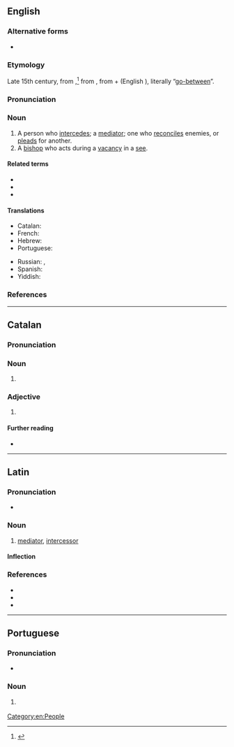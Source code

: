 ==English==

===Alternative forms===
* {{l|en|intercessour}} {{qualifier|obsolete}}

===Etymology===
Late 15th century, from {{etyl|la|en}} {{m|la|intercessor}},<ref>{{R:Online Etymology Dictionary}}</ref> from {{etyl|la|en}} {{m|la|intercēdō}}, from {{m|la|inter||between}} + {{m|la|cēdō||I go}} (English {{m|en|cede}}), literally “[[go-between]]”.

===Pronunciation===
{{rfp|en}}

===Noun===
{{en-noun}}

# A person who [[intercede]]s; a [[mediator]]; one who [[reconcile]]s enemies, or [[plead]]s for another.
# A [[bishop]] who acts during a [[vacancy]] in a [[see]].

====Related terms====
* {{l|en|intercede}}
* {{l|en|intercession}}
* {{l|en|intercessory}}

====Translations====
{{trans-top|one who intercedes}}
* Catalan: {{t|ca|intercessor|m}}
* French: {{t+|fr|intercesseur|m}}
* Hebrew: {{t|he|שְׁתַדְּלָן|m|tr=sh'tadlán}}
* Portuguese: {{t+|pt|intercessor|m}}
{{trans-mid}}
* Russian: {{t+|ru|посре́дник|m}}, {{t+|ru|посре́дница|f}}
* Spanish: {{t|es|intercesor|m}}
* Yiddish: {{t|yi|שתּדלן|m|tr=shtadlen}}
{{trans-bottom}}

===References===
<references/>

[[Category:en:People]]

----

==Catalan==

===Pronunciation===
{{rfp|ca}}

===Noun===
{{ca-noun|m}}

# {{l|en|intercessor}} {{gloss|one who intercedes}}

===Adjective===
{{ca-adj}}

# {{rfdef|ca}}

====Further reading====
* {{R:IEC2}}

----

==Latin==

===Pronunciation===
* {{la-IPA|intercessor}}

===Noun===
{{la-noun|intercessor|intercessōris|m|third}}

# [[mediator]], [[#English|intercessor]]

====Inflection====
{{la-decl-3rd|intercessor}}

===References===
* {{R:L&S}}
* {{R:Elementary Lewis}}
* {{R:du Cange}}

----

==Portuguese==

===Pronunciation===
{{rfp|pt}}
* {{hyphenation|in|ter|ces|sor|lang=pt}}

===Noun===
{{pt-noun|m|f=intercessora}}

# {{l|en|intercessor}} {{gloss|one who intercedes}}